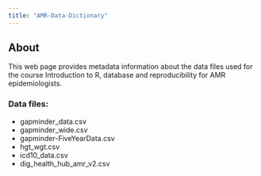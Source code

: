 ```yaml
---
title: "AMR-Data-Dictionary"
---
```


## About

This web page provides metadata information about the data files used for the course Introduction to R, database and reproducibility for AMR epidemiologists.

### Data files: 
- gapminder_data.csv
- gapminder_wide.csv
- gapminder-FiveYearData.csv
- hgt_wgt.csv
- icd10_data.csv
- dig_health_hub_amr_v2.csv


